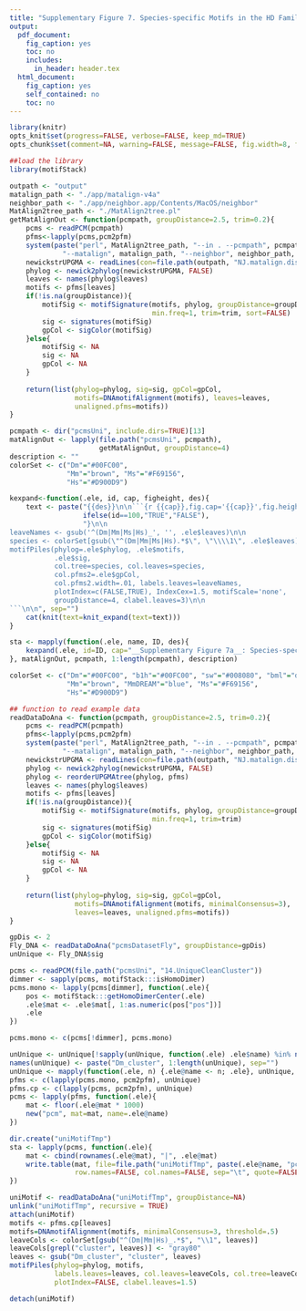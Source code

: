 ```yaml
---
title: "Supplementary Figure 7. Species-specific Motifs in the HD Family"
output: 
  pdf_document:
    fig_caption: yes
    toc: no
    includes:
      in_header: header.tex
  html_document:
    fig_caption: yes
    self_contained: no
    toc: no
---
```

```r
library(knitr)
opts_knit$set(progress=FALSE, verbose=FALSE, keep_md=TRUE)
opts_chunk$set(comment=NA, warning=FALSE, message=FALSE, fig.width=8, fig.pos="!htb")
```
```r
##load the library
library(motifStack)
```
```r
outpath <- "output"
matalign_path <- "./app/matalign-v4a"
neighbor_path <- "./app/neighbor.app/Contents/MacOS/neighbor"
MatAlign2tree_path <- "./MatAlign2tree.pl"
getMatAlignOut <- function(pcmpath, groupDistance=2.5, trim=0.2){
    pcms <- readPCM(pcmpath)
    pfms<-lapply(pcms,pcm2pfm)
    system(paste("perl", MatAlign2tree_path, "--in . --pcmpath", pcmpath, "--out", outpath,
             "--matalign", matalign_path, "--neighbor", neighbor_path, "--tree","UPGMA"))
    newickstrUPGMA <- readLines(con=file.path(outpath, "NJ.matalign.distMX.nwk"))
    phylog <- newick2phylog(newickstrUPGMA, FALSE)
    leaves <- names(phylog$leaves)
    motifs <- pfms[leaves]
    if(!is.na(groupDistance)){
        motifSig <- motifSignature(motifs, phylog, groupDistance=groupDistance,
                                   min.freq=1, trim=trim, sort=FALSE)
        sig <- signatures(motifSig)
        gpCol <- sigColor(motifSig)
    }else{
        motifSig <- NA
        sig <- NA
        gpCol <- NA
    }
    
    return(list(phylog=phylog, sig=sig, gpCol=gpCol, 
                motifs=DNAmotifAlignment(motifs), leaves=leaves, 
                unaligned.pfms=motifs))
}

pcmpath <- dir("pcmsUni", include.dirs=TRUE)[13]
matAlignOut <- lapply(file.path("pcmsUni", pcmpath), 
                      getMatAlignOut, groupDistance=4)
description <- ""
colorSet <- c("Dm"="#00FC00", 
              "Mm"="brown", "Ms"="#F69156", 
              "Hs"="#D900D9")
```

```r
kexpand<-function(.ele, id, cap, figheight, des){
    text <- paste("{{des}}\n\n```{r {{cap}},fig.cap='{{cap}}',fig.height={{figheight}},echo=",
                  ifelse(id==100,"TRUE","FALSE"),
                  "}\n\n
leaveNames <- gsub('^(Dm|Mm|Ms|Hs)_', '', .ele$leaves)\n\n
species <- colorSet[gsub(\"^(Dm|Mm|Ms|Hs).*$\", \"\\\\1\", .ele$leaves)]\n\n
motifPiles(phylog=.ele$phylog, .ele$motifs, 
           .ele$sig, 
           col.tree=species, col.leaves=species, 
           col.pfms2=.ele$gpCol, 
           col.pfms2.width=.01, labels.leaves=leaveNames, 
           plotIndex=c(FALSE,TRUE), IndexCex=1.5, motifScale='none',
           groupDistance=4, clabel.leaves=3)\n\n
```\n\n", sep="")
    cat(knit(text=knit_expand(text=text)))
}
```

```r
sta <- mapply(function(.ele, name, ID, des){
    kexpand(.ele, id=ID, cap="__Supplementary Figure 7a__: Species-specific motifs for fly or human/mouse. Species-specific motifs in the HD family are shown in purple (Human/SELEX data), brown (Mouse/PBM data) and green (Fly/B1H data)", figheight=ceiling(.25*length(.ele$leaves)), des)
}, matAlignOut, pcmpath, 1:length(pcmpath), description)

```

```r
colorSet <- c("Dm"="#00FC00", "b1h"="#00FC00", "sw"="#008080", "bml"="darkgreen", 
              "Mm"="brown", "MmDREAM"="blue", "Ms"="#F69156", 
              "Hs"="#D900D9")

## function to read example data
readDataDoAna <- function(pcmpath, groupDistance=2.5, trim=0.2){
    pcms <- readPCM(pcmpath)
    pfms<-lapply(pcms,pcm2pfm)
    system(paste("perl", MatAlign2tree_path, "--in . --pcmpath", pcmpath, "--out", outpath,
             "--matalign", matalign_path, "--neighbor", neighbor_path, "--tree","UPGMA"))
    newickstrUPGMA <- readLines(con=file.path(outpath, "NJ.matalign.distMX.nwk"))
    phylog <- newick2phylog(newickstrUPGMA, FALSE)
    phylog <- reorderUPGMAtree(phylog, pfms)
    leaves <- names(phylog$leaves)
    motifs <- pfms[leaves]
    if(!is.na(groupDistance)){
        motifSig <- motifSignature(motifs, phylog, groupDistance=groupDistance, 
                                   min.freq=1, trim=trim)
        sig <- signatures(motifSig)
        gpCol <- sigColor(motifSig)
    }else{
        motifSig <- NA
        sig <- NA
        gpCol <- NA
    }
    
    return(list(phylog=phylog, sig=sig, gpCol=gpCol, 
                motifs=DNAmotifAlignment(motifs, minimalConsensus=3), 
                leaves=leaves, unaligned.pfms=motifs))
}

```

```r
gpDis <- 2
Fly_DNA <- readDataDoAna("pcmsDatasetFly", groupDistance=gpDis)
unUnique <- Fly_DNA$sig

pcms <- readPCM(file.path("pcmsUni", "14.UniqueCleanCluster"))
dimmer <- sapply(pcms, motifStack:::isHomoDimer)
pcms.mono <- lapply(pcms[dimmer], function(.ele){
    pos <- motifStack:::getHomoDimerCenter(.ele)
    .ele$mat <- .ele$mat[, 1:as.numeric(pos["pos"])]
    .ele
})

pcms.mono <- c(pcms[!dimmer], pcms.mono)

unUnique <- unUnique[!sapply(unUnique, function(.ele) .ele$name) %in% names(pcms)]
names(unUnique) <- paste("Dm_cluster", 1:length(unUnique), sep="")
unUnique <- mapply(function(.ele, n) {.ele@name <- n; .ele}, unUnique, names(unUnique))
pfms <- c(lapply(pcms.mono, pcm2pfm), unUnique)
pfms.cp <- c(lapply(pcms, pcm2pfm), unUnique)
pcms <- lapply(pfms, function(.ele){
    mat <- floor(.ele@mat * 1000)
    new("pcm", mat=mat, name=.ele@name)
})

dir.create("uniMotifTmp")
sta <- lapply(pcms, function(.ele){
    mat <- cbind(rownames(.ele@mat), "|", .ele@mat)
    write.table(mat, file=file.path("uniMotifTmp", paste(.ele@name, "pcm", sep=".")), 
                row.names=FALSE, col.names=FALSE, sep="\t", quote=FALSE)
})

uniMotif <- readDataDoAna("uniMotifTmp", groupDistance=NA)
unlink("uniMotifTmp", recursive = TRUE)
attach(uniMotif)
motifs <- pfms.cp[leaves]
motifs=DNAmotifAlignment(motifs, minimalConsensus=3, threshold=.5)
leaveCols <- colorSet[gsub("^(Dm|Mm|Hs)_.*$", "\\1", leaves)]
leaveCols[grepl("cluster", leaves)] <- "gray80"
leaves <- gsub("Dm_cluster", "cluster", leaves)
motifPiles(phylog=phylog, motifs,
           labels.leaves=leaves, col.leaves=leaveCols, col.tree=leaveCols,
           plotIndex=FALSE, clabel.leaves=1.5)

detach(uniMotif)
```